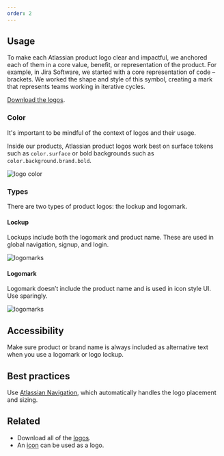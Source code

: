 ```yaml
---
order: 2
---
```


## Usage

To make each Atlassian product logo clear and impactful, we anchored each of them in a core value, benefit, or representation of the product. For example, in Jira Software, we started with a core representation of code – brackets. We worked the shape and style of this symbol, creating a mark that represents teams working in iterative cycles.

[Download the logos](/resources/logo-library).

### Color

It's important to be mindful of the context of logos and their usage.

Inside our products, Atlassian product logos work best on surface tokens such as `color.surface` or bold backgrounds such as `color.background.brand.bold`.

![logo color](images/logo-color.png)

### Types

There are two types of product logos: the lockup and logomark.

#### Lockup

Lockups include both the logomark and product name. These are used in global navigation, signup, and login.

![logomarks](images/logo-lockup.png)

#### Logomark

Logomark doesn’t include the product name and is used in icon style UI. Use sparingly.

![logomarks](images/logo-logomark.png)

## Accessibility

Make sure product or brand name is always included as alternative text when you use a logomark or logo lockup.

## Best practices

Use [Atlassian Navigation](/components/atlassian-navigation/examples), which automatically handles the logo placement and sizing.

## Related

- Download all of the [logos](/resources/logo-library).
- An [icon](/components/icon/icon-explorer) can be used as a logo.
